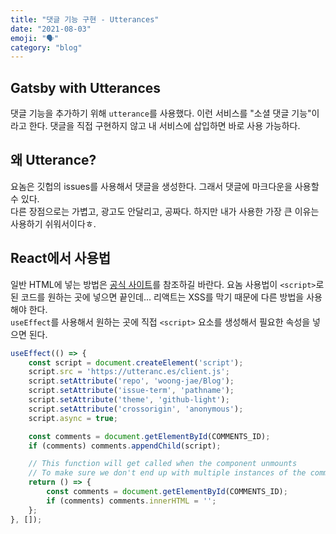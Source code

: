 ```yaml
---
title: "댓글 기능 구현 - Utterances"
date: "2021-08-03"
emoji: "🗣"
category: "blog"
---
```


## Gatsby with Utterances
댓글 기능을 추가하기 위해 `utterance`를 사용했다. 이런 서비스를 "소셜 댓글 기능"이라고 한다. 댓글을 직접 구현하지 않고 내 서비스에 삽입하면 바로 사용 가능하다.

## 왜 Utterance?
요놈은 깃헙의 issues를 사용해서 댓글을 생성한다. 그래서 댓글에 마크다운을 사용할 수 있다.  
다른 장점으로는 가볍고, 광고도 안달리고, 공짜다. 하지만 내가 사용한 가장 큰 이유는 사용하기 쉬워서이다ㅎ.

## React에서 사용법
일반 HTML에 넣는 방법은 [공식 사이트](https://utteranc.es/)를 참조하길 바란다. 요놈 사용법이 `<script>`로 된 코드를 원하는 곳에 넣으면 끝인데... 리액트는 XSS를 막기 때문에 다른 방법을 사용해야 한다.  
`useEffect`를 사용해서 원하는 곳에 직접 `<script>` 요소를 생성해서 필요한 속성을 넣으면 된다.

```js
useEffect(() => {
    const script = document.createElement('script');
    script.src = 'https://utteranc.es/client.js';
    script.setAttribute('repo', 'woong-jae/Blog');
    script.setAttribute('issue-term', 'pathname');
    script.setAttribute('theme', 'github-light');
    script.setAttribute('crossorigin', 'anonymous');
    script.async = true;

    const comments = document.getElementById(COMMENTS_ID);
    if (comments) comments.appendChild(script);

    // This function will get called when the component unmounts
    // To make sure we don't end up with multiple instances of the comments component
    return () => {
        const comments = document.getElementById(COMMENTS_ID);
        if (comments) comments.innerHTML = '';
    };
}, []);
```